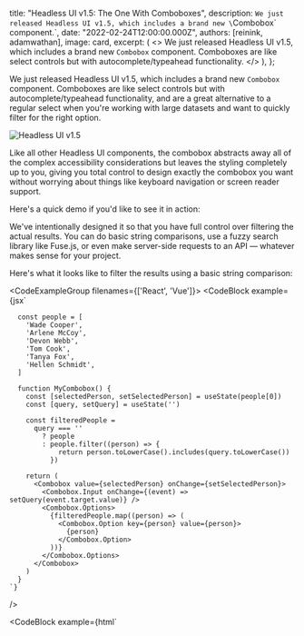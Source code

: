 
  title: "Headless UI v1.5: The One With Comboboxes",
  description: `We just released Headless UI v1.5, which includes a brand new \`Combobox\` component.`,
  date: "2022-02-24T12:00:00.000Z",
  authors: [reinink, adamwathan],
  image: card,
  excerpt: (
    <>
      We just released Headless UI v1.5, which includes a brand new <code>Combobox</code> component. Comboboxes are like
      select controls but with autocomplete/typeahead functionality.
    </>
  ),
};

We just released Headless UI v1.5, which includes a brand new `Combobox` component. Comboboxes are like select controls but with autocomplete/typeahead functionality, and are a great alternative to a regular select when you're working with large datasets and want to quickly filter for the right option.

<Link href="https://headlessui.dev">
  <Image alt="Headless UI v1.5" src={banner} />
</Link>

Like all other Headless UI components, the combobox abstracts away all of the complex accessibility considerations but leaves the styling completely up to you, giving you total control to design exactly the combobox you want without worrying about things like keyboard navigation or screen reader support.

Here's a quick demo if you'd like to see it in action:

<Demo />

We've intentionally designed it so that you have full control over filtering the actual results. You can do basic string comparisons, use a fuzzy search library like <Link href="https://fusejs.io/">Fuse.js</Link>, or even make server-side requests to an API — whatever makes sense for your project.

Here's what it looks like to filter the results using a basic string comparison:

<CodeExampleGroup filenames={['React', 'Vue']}>
  <CodeBlock
    example={jsx`

      const people = [
        'Wade Cooper',
        'Arlene McCoy',
        'Devon Webb',
        'Tom Cook',
        'Tanya Fox',
        'Hellen Schmidt',
      ]

      function MyCombobox() {
        const [selectedPerson, setSelectedPerson] = useState(people[0])
        const [query, setQuery] = useState('')

        const filteredPeople =
          query === ''
            ? people
            : people.filter((person) => {
                return person.toLowerCase().includes(query.toLowerCase())
              })

        return (
          <Combobox value={selectedPerson} onChange={setSelectedPerson}>
            <Combobox.Input onChange={(event) => setQuery(event.target.value)} />
            <Combobox.Options>
              {filteredPeople.map((person) => (
                <Combobox.Option key={person} value={person}>
                  {person}
                </Combobox.Option>
              ))}
            </Combobox.Options>
          </Combobox>
        )
      }
    `}

/>

  <CodeBlock
    example={html`
      <script setup>

        const people = [
          'Wade Cooper',
          'Arlene McCoy',
          'Devon Webb',
          'Tom Cook',
          'Tanya Fox',
          'Hellen Schmidt',
        ]
        const selectedPerson = ref(people[0])
        const query = ref('')

        const filteredPeople = computed(() =>
          query.value === ''
            ? people
            : people.filter((person) => {
                return person.toLowerCase().includes(query.value.toLowerCase())
              })
        )
      </script>

      <template>
        <Combobox v-model="selectedPerson">
          <ComboboxInput @change="query = $event.target.value" />
          <ComboboxOptions>
            <ComboboxOption v-for="person in filteredPeople" :key="person" :value="person">
              {{ person }}
            </ComboboxOption>
          </ComboboxOptions>
        </Combobox>
      </template>

`}
/>

</CodeExampleGroup>

## Command palettes

Comboboxes are not only great as standalone inputs, but they can also be used as a lower-level primitive for building more complex components, such as command palettes.

This is actually what originally motivated us to create the combobox component in the first place — we wanted to add a new command palettes category to Tailwind UI and needed this component to make that happen.

If you happen to have a Tailwind UI license, be sure to browse the new <Link href="https://tailwindui.com/components/application-ui/navigation/command-palettes">Command Palettes</Link> category to see how these turned out. And if you're wondering, we also added a new <Link href="https://tailwindui.com/components/application-ui/forms/comboboxes">Comboboxes</Link> category as well.

<Link href="https://tailwindui.com/components/application-ui/navigation/command-palettes">
  <Image alt="Command palette from Tailwind UI" src={commandPalette} />
</Link>

Riding on the excitement of the new command palettes, we also just published a new <Link href="https://www.youtube.com/watch?v=-jix4KyxLuQ">in-depth screencast</Link> on building a command palette from scratch with Tailwind CSS, React and Headless UI.

It covers tons of interesting Tailwind tricks for getting the design and animations just right, and teaches you a ton about how to use the new combobox component and wire it into your app.

{/* Command palettes video */}

## Try it out

If you already have Headless UI installed in your project, be sure to upgrade to v1.5 to get the new `Combobox` component. This is a minor update so there are no breaking changes.

```sh
# For React
npm install @headlessui/react

# For Vue
npm install @headlessui/vue
```

Be sure to also check out <Link href="https://headlessui.dev">the official website</Link> for the latest documentation.
